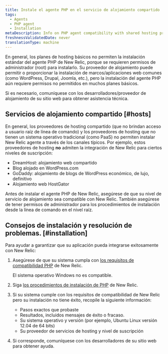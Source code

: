 ```yaml
---
title: Instale el agente PHP en el servicio de alojamiento compartido
tags:
  - Agents
  - PHP agent
  - Installation
metaDescription: Info on PHP agent compatibility with shared hosting providers and how to determine if your host supports installing the agent.
freshnessValidatedDate: never
translationType: machine
---
```


En general, los planes de hosting básicos no permiten la instalación estándar del agente PHP de New Relic, porque se requieren permisos de administrador (root) para instalarlo. Su proveedor de alojamiento puede permitir o proporcionar la instalación de marcos/aplicaciones web comunes (como WordPress, Drupal, Joomla, etc.), pero la instalación del agente PHP aún requiere permisos no permitidos en muchos planes básicos.

Si es necesario, comuníquese con los desarrolladores/proveedor de alojamiento de su sitio web para obtener asistencia técnica.

## Servicios de alojamiento compartido [#hosts]

En general, los proveedores de hosting compartido (que no brindan acceso a usuario raíz de línea de comando) y los proveedores de hosting que no tienen un sistema operativo tradicional (como PaaS) no permiten instalar New Relic agente a través de los canales típicos. Por ejemplo, estos proveedores de hosting **no** admiten la integración de New Relic para ciertos niveles de suscripción:

* DreamHost: alojamiento web compartido
* Blog alojado en WordPress.com
* GoDaddy: alojamiento de blogs de WordPress económico, de lujo, definitivo
* Alojamiento web HostGator

Antes de instalar el agente PHP de New Relic, asegúrese de que su nivel de servicio de alojamiento sea compatible con New Relic. También asegúrese de tener permisos de administrador para los procedimientos de instalación desde la línea de comando en el nivel raíz.

## Consejos de instalación y resolución de problemas. [#installation]

Para ayudar a garantizar que su aplicación pueda integrarse exitosamente con New Relic:

1. Asegúrese de que su sistema cumpla con [los requisitos de compatibilidad PHP](/docs/agents/php-agent/getting-started/php-agent-compatibility-requirements) de New Relic.

   <Callout variant="important">
     El sistema operativo Windows no es compatible.
   </Callout>

2. Siga [los procedimientos de instalación de PHP](/docs/agents/php-agent/installation/php-agent-installation-overview) de New Relic.

3. Si su sistema cumple con los requisitos de compatibilidad de New Relic pero su instalación no tiene éxito, recopile la siguiente información:

   * Pasos exactos que probaste
   * Resultados, incluidos mensajes de éxito o fracaso.
   * Su sistema operativo y versión (por ejemplo, Ubuntu Linux versión 12.04 de 64 bits)
   * Su proveedor de servicios de hosting y nivel de suscripción

4. Si corresponde, comuníquese con los desarrolladores de su sitio web para obtener ayuda.
